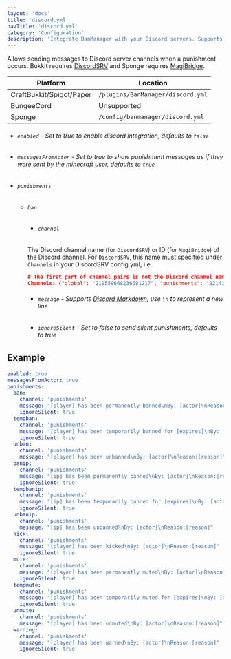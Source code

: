 ```yaml
---
layout: 'docs'
title: 'discord.yml'
navTitle: 'discord.yml'
category: 'Configuration'
description: 'Integrate BanManager with your Discord servers. Supports webhooks and custom messaging.'
---
```

Allows sending messages to Discord server channels when a punishment occurs. Bukkit requires [DiscordSRV](https://www.spigotmc.org/resources/discordsrv.18494/) and Sponge requires [MagiBridge](https://ore.spongepowered.org/Eufranio/MagiBridge).

| Platform | Location |
| -------- | -------- |
| CraftBukkit/Spigot/Paper | `/plugins/BanManager/discord.yml` |
| BungeeCord | Unsupported |
| Sponge | `/config/banmanager/discord.yml` |

<div className="config-info">

- ###### `enabled` - Set to true to enable discord integration, defaults to `false`
- ###### `messagesFromActor` - Set to true to show punishment messages as if they were sent by the minecraft user, defaults to `true`
- ###### `punishments`
  - ###### `ban`
    - ###### `channel`
    The Discord channel name (for `DiscordSRV`) or ID (for `MagiBridge`) of the Discord channel.
    For `DiscordSRV`, this name must specified under `Channels` in your DiscordSRV config.yml, i.e.
    ```json
    # The first part of channel pairs is not the Discord channel name!
    Channels: {"global": "219559668236681217", "punishments": "221419146028646402"}
    ```
    - ###### `message` - Supports [Discord Markdown](https://support.discord.com/hc/en-us/articles/210298617-Markdown-Text-101-Chat-Formatting-Bold-Italic-Underline-), use `\n` to represent a new line
    - ###### `ignoreSilent` - Set to false to send silent punishments, defaults to true

</div>

## Example
```yml
enabled: true
messagesFromActor: true
punishments:
  ban:
    channel: 'punishments'
    message: "[player] has been permanently banned\nBy: [actor]\nReason:[reason]"
    ignoreSilent: true
  tempban:
    channel: 'punishments'
    message: "[player] has been temporarily banned for [expires]\nBy: [actor]\nReason:[reason]"
    ignoreSilent: true
  unban:
    channel: 'punishments'
    message: "[player] has been unbanned\nBy: [actor]\nReason:[reason]"
  banip:
    channel: 'punishments'
    message: "[ip] has been permanently banned\nBy: [actor]\nReason:[reason]"
    ignoreSilent: true
  tempbanip:
    channel: 'punishments'
    message: "[ip] has been temporarily banned for [expires]\nBy: [actor]\nReason:[reason]"
    ignoreSilent: true
  unbanip:
    channel: 'punishments'
    message: "[ip] has been unbanned\nBy: [actor]\nReason:[reason]"
  kick:
    channel: 'punishments'
    message: "[player] has been kicked\nBy: [actor]\nReason:[reason]"
    ignoreSilent: true
  mute:
    channel: 'punishments'
    message: "[player] has been permanently muted\nBy: [actor]\nReason:[reason]"
    ignoreSilent: true
  tempmute:
    channel: 'punishments'
    message: "[player] has been temporarily muted for [expires]\nBy: [actor]\nReason:[reason]"
    ignoreSilent: true
  unmute:
    channel: 'punishments'
    message: "[player] has been unmuted\nBy: [actor]\nReason:[reason]"
  warning:
    channel: 'punishments'
    message: "[player] has been warned\nBy: [actor]\nReason:[reason]"
    ignoreSilent: true
```
